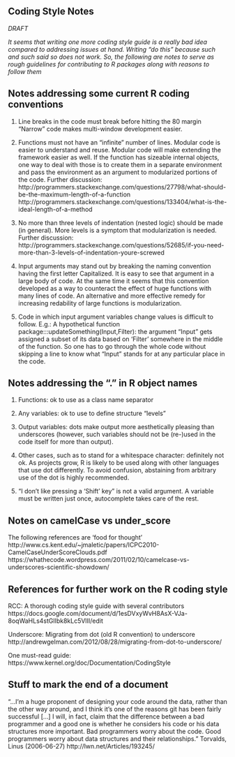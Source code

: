 Coding Style Notes
------------------

_DRAFT_  

_It seems that writing one more coding style guide is a really bad idea 
compared to addressing issues at hand. Writing "do this" because such and
such said so does not work. So, the following are notes to serve as 
rough guidelines for contributing to R packages along with reasons
to follow them_ 


## Notes addressing some current R coding conventions

1. Line breaks in the code must break before hitting the 80 margin
"Narrow" code makes multi-window development easier.

2. Functions must not have an "infinite" number of lines. Modular code
is easier to understand and reuse. Modular code will make extending
the framework easier as well. If the function has sizeable internal 
objects, one way to deal with those is to create them in a separate 
environment and pass the environment as an argument to modularized 
portions of the code.
Further discussion:
http://programmers.stackexchange.com/questions/27798/what-should-be-the-maximum-length-of-a-function
http://programmers.stackexchange.com/questions/133404/what-is-the-ideal-length-of-a-method

3. No more than three levels of indentation (nested logic) should be made 
(in general). More levels is a symptom that modularization is needed.
Further discussion:
http://programmers.stackexchange.com/questions/52685/if-you-need-more-than-3-levels-of-indentation-youre-screwed
 
4. Input arguments may stand out by breaking the naming convention having
the first letter Capitalized. It is easy to see that argument in a large
body of code. At the same time it seems that this convention developed
as a way to counteract the effect of huge functions with many lines of code.
An alternative and more effective remedy for increasing redability of
large functions is modularization.

5. Code in which input argument variables change values is difficult to follow. 
E.g.: A hypothetical function package:::updateSomething(Input,Filter): 
the argument "Input" gets assigned a subset of its data based on 'Filter' 
somewhere in the middle of the function. So one has to go through the whole 
code without skipping a line to know what "Input" stands for at any particular 
place in the code.  


## Notes addressing the "." in R object names

1. Functions: ok to use as a class name separator

2. Any variables: ok to use to define structure "levels"

3. Output variables: dots make output more aesthetically pleasing 
than underscores (however, such variables should not be (re-)used in the code 
itself for more than output).

4. Other cases, such as to stand for a whitespace character: definitely not ok.
As projects grow, R is likely to be used along with other languages that 
use dot differently. To avoid confusion, abstaining from arbitrary use 
of the dot is highly recommended.

5. "I don't like pressing a 'Shift' key" is not a valid argument. A variable must 
be written just once, autocomplete takes care of the rest.


## Notes on camelCase vs under_score

The following references are 'food for thought'
http://www.cs.kent.edu/~jmaletic/papers/ICPC2010-CamelCaseUnderScoreClouds.pdf
https://whathecode.wordpress.com/2011/02/10/camelcase-vs-underscores-scientific-showdown/


## References for further work on the R coding style

RCC: A thorough coding style guide with several contributors
https://docs.google.com/document/d/1esDVxyWvH8AsX-VJa-8oqWaHLs4stGlIbk8kLc5VlII/edit

Underscore: Migrating from dot (old R convention) to underscore
http://andrewgelman.com/2012/08/28/migrating-from-dot-to-underscore/

One must-read guide:
https://www.kernel.org/doc/Documentation/CodingStyle


## Stuff to mark the end of a document
 
 "...I'm a huge proponent of designing your code around the data, rather than 
 the other way around, and I think it's one of the reasons git has been fairly 
 successful [...] I will, in fact, claim that the difference between a bad 
 programmer and a good one is whether he considers his code or his data 
 structures more important. Bad programmers worry about the code. Good 
 programmers worry about data structures and their relationships."
   Torvalds, Linus (2006-06-27) http://lwn.net/Articles/193245/


